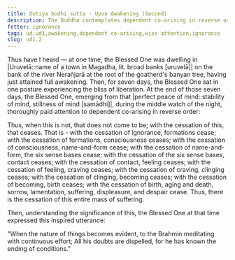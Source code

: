 ```yaml
---
title: Dutiya bodhi sutta - Upon Awakening (Second)
description: The Buddha contemplates dependent co-arising in reverse order just after his awakening.
fetter: ignorance
tags: ud,ud1,awakening,dependent co-arising,wise attention,ignorance
slug: ud1.2
---
```


Thus have I heard — at one time, the Blessed One was dwelling in |Uruvelā::name of a town in Magadha, lit. broad banks [uruvelā]| on the bank of the river Nerañjarā at the root of the goatherd's banyan tree, having just attained full awakening. Then, for seven days, the Blessed One sat in one posture experiencing the bliss of liberation. At the end of those seven days, the Blessed One, emerging from that |perfect peace of mind::stability of mind, stillness of mind [samādhi]|, during the middle watch of the night, thoroughly paid attention to dependent co-arising in reverse order:

Thus, when this is not, that does not come to be; with the cessation of this, that ceases. That is - with the cessation of ignorance, formations cease; with the cessation of formations, consciousness ceases; with the cessation of consciousness, name-and-form cease; with the cessation of name-and-form, the six sense bases cease; with the cessation of the six sense bases, contact ceases; with the cessation of contact, feeling ceases; with the cessation of feeling, craving ceases; with the cessation of craving, clinging ceases; with the cessation of clinging, becoming ceases; with the cessation of becoming, birth ceases; with the cessation of birth, aging and death, sorrow, lamentation, suffering, displeasure, and despair cease. Thus, there is the cessation of this entire mass of suffering.

Then, understanding the significance of this, the Blessed One at that time expressed this inspired utterance:

"When the nature of things becomes evident,
to the Brahmin meditating with continuous effort;
All his doubts are dispelled,
for he has known the ending of conditions."